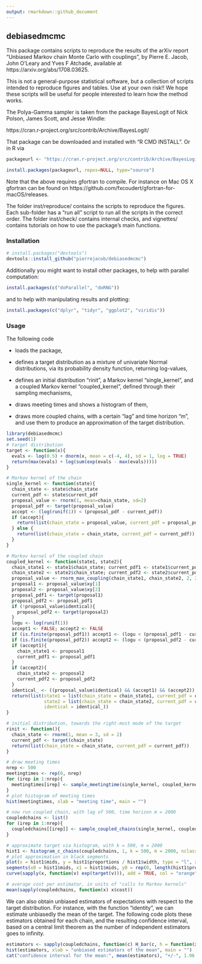 ```yaml
---
output: rmarkdown::github_document
---
```


## debiasedmcmc

This package contains scripts to reproduce the results of the arXiv report "Unbiased Markov chain Monte Carlo with couplings", by Pierre E. Jacob, John O'Leary and Yves F Atchade, available at https://arxiv.org/abs/1708.03625.

This is not a general-purpose statistical software, but a collection of scripts intended to reproduce figures and tables. Use at your own risk!! We hope these scripts will be useful for people interested to learn how the method works.

The Polya-Gamma sampler is taken from the package BayesLogit of Nick Polson, James Scott, and Jesse Windle:

https://cran.r-project.org/src/contrib/Archive/BayesLogit/

That package can be downloaded and installed with "R CMD INSTALL". Or in R via

```r
packageurl <- "https://cran.r-project.org/src/contrib/Archive/BayesLogit/BayesLogit_0.6.tar.gz"

install.packages(packageurl, repos=NULL, type="source")
```

Note that the above requires gfortran to compile. For instance on Mac OS X gfortran can be found on https://github.com/fxcoudert/gfortran-for-macOS/releases.

The folder inst/reproduce/ contains the scripts to reproduce the figures. Each sub-folder has a "run all" script to run all the scripts in the correct order.
The folder inst/check/ contains internal checks, and vignettes/ contains tutorials on
how to use the package's main functions.

### Installation

```r
# install.packages("devtools")
devtools::install_github("pierrejacob/debiasedmcmc")
```

Additionally you might want to install other packages, to help with parallel computation:
```r
install.packages(c("doParallel", "doRNG"))
```
and to help with manipulating results and plotting:
```r
install.packages(c("dplyr", "tidyr", "ggplot2", "viridis"))
```

### Usage

The following code

* loads the package,

* defines a target distribution as a mixture of univariate Normal distributions,
via its probability density function, returning log-values,

* defines an initial distribution "rinit", a Markov kernel "single_kernel",
and a coupled Markov kernel "coupled_kernel", defined through their sampling mechanisms,

* draws meeting times and shows a histogram of them,

* draws more coupled chains, with a certain "lag" and time horizon "m",
and use them to produce an approximation of the target distribution.

```r
library(debiasedmcmc)
set.seed(1)
# target distribution
target <- function(x){
  evals <- log(0.5) + dnorm(x, mean = c(-4, 4), sd = 1, log = TRUE)
  return(max(evals) + log(sum(exp(evals - max(evals)))))
}

# Markov kernel of the chain
single_kernel <- function(state){
  chain_state <- state$chain_state
  current_pdf <- state$current_pdf
  proposal_value <- rnorm(1, mean=chain_state, sd=2)
  proposal_pdf <- target(proposal_value)
  accept <- (log(runif(1)) < (proposal_pdf - current_pdf))
  if (accept){
    return(list(chain_state = proposal_value, current_pdf = proposal_pdf))
  } else {
    return(list(chain_state = chain_state, current_pdf = current_pdf))
  }
}

# Markov kernel of the coupled chain
coupled_kernel <- function(state1, state2){
  chain_state1 <- state1$chain_state; current_pdf1 <- state1$current_pdf
  chain_state2 <- state2$chain_state; current_pdf2 <- state2$current_pdf
  proposal_value <- rnorm_max_coupling(chain_state1, chain_state2, 2, 2)
  proposal1 <- proposal_value$xy[1]
  proposal2 <- proposal_value$xy[2]
  proposal_pdf1 <- target(proposal1)
  proposal_pdf2 <- proposal_pdf1
  if (!proposal_value$identical){
    proposal_pdf2 <- target(proposal2)
  }
  logu <- log(runif(1))
  accept1 <- FALSE; accept2 <- FALSE
  if (is.finite(proposal_pdf1)) accept1 <- (logu < (proposal_pdf1 - current_pdf1))
  if (is.finite(proposal_pdf2)) accept2 <- (logu < (proposal_pdf2 - current_pdf2))
  if (accept1){
    chain_state1 <- proposal1
    current_pdf1 <- proposal_pdf1
  }
  if (accept2){
    chain_state2 <- proposal2
    current_pdf2 <- proposal_pdf2
  }
  identical_ <- ((proposal_value$identical) && (accept1) && (accept2))
  return(list(state1 = list(chain_state = chain_state1, current_pdf = current_pdf1),
              state2 = list(chain_state = chain_state2, current_pdf = current_pdf2),
              identical = identical_))
}

# initial distribution, towards the right-most mode of the target
rinit <- function(){
  chain_state <- rnorm(1, mean = 3, sd = 2)
  current_pdf <- target(chain_state)
  return(list(chain_state = chain_state, current_pdf = current_pdf))
}

# draw meeting times
nrep <- 500
meetingtimes <- rep(0, nrep)
for (irep in 1:nrep){
  meetingtimes[irep] <- sample_meetingtime(single_kernel, coupled_kernel, rinit)$meetingtime
}
# plot histogram of meeting times
hist(meetingtimes, xlab = "meeting time", main = "")

# now run coupled chain, with lag of 500, time horizon m = 2000
coupledchains <- list()
for (irep in 1:nrep){
  coupledchains[[irep]] <- sample_coupled_chains(single_kernel, coupled_kernel, rinit, m = 2000, lag = 500)
}

# approximate target via histogram, with k = 500, m = 2000
hist1 <- histogram_c_chains(coupledchains, 1, k = 500, m = 2000, nclass = 100)
# plot approximation in black segments
plot(x = hist1$mids, y = hist1$proportions / hist1$width, type = "l", xlab = "x", ylab = "density")
segments(x0 = hist1$mids, x1 = hist1$mids, y0 = rep(0, length(hist1$proportions)), y1 = hist1$proportions / hist1$width)
curve(sapply(x, function(v) exp(target(v))), add = TRUE, col = "orange", lty = 1, lwd = 2)

# average cost per estimator, in units of "calls to Markov kernels"
mean(sapply(coupledchains, function(x) x$cost))
```

We can also obtain unbiased estimators of expectations with respect to the target
distribution. For instance, with the function "identity", we can estimate unbiasedly
the mean of the target. The following code plots these estimators obtained for each chain,
and the resulting confidence interval, based on a central limit theorem 
as the number of independent estimators goes to infinity.


```r
estimators <- sapply(coupledchains, function(c) H_bar(c, h = function(x) x, k = 500, m = 2000))
hist(estimators, xlab = "unbiased estimators of the mean", main = "")
cat("confidence interval for the mean:", mean(estimators), "+/-", 1.96 * sd(estimators)/sqrt(length(estimators)), "\n")
```

